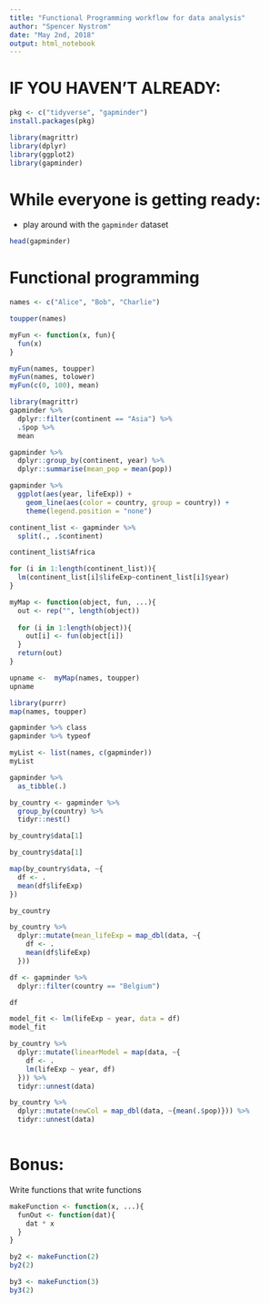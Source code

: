 ```yaml
---
title: "Functional Programming workflow for data analysis"
author: "Spencer Nystrom"
date: "May 2nd, 2018"
output: html_notebook
---
```


# IF YOU HAVEN'T ALREADY:
```r
pkg <- c("tidyverse", "gapminder")
install.packages(pkg)
```

```r
library(magrittr)
library(dplyr)
library(ggplot2)
library(gapminder)
```


# While everyone is getting ready:
 - play around with the `gapminder` dataset
```r
head(gapminder) 
```

# Functional programming
```r
names <- c("Alice", "Bob", "Charlie")

toupper(names)
```

```r
myFun <- function(x, fun){
  fun(x)
}

myFun(names, toupper)
myFun(names, tolower)
myFun(c(0, 100), mean)
```

```r
library(magrittr)
gapminder %>%
  dplyr::filter(continent == "Asia") %>% 
  .$pop %>% 
  mean
```

```r
gapminder %>% 
  dplyr::group_by(continent, year) %>% 
  dplyr::summarise(mean_pop = mean(pop))
```

```r
gapminder %>% 
  ggplot(aes(year, lifeExp)) +
    geom_line(aes(color = country, group = country)) +
    theme(legend.position = "none")
```

```r
continent_list <- gapminder %>% 
  split(., .$continent)

continent_list$Africa
```

```r

for (i in 1:length(continent_list)){
  lm(continent_list[i]$lifeExp~continent_list[i]$year)
}
```

```r
myMap <- function(object, fun, ...){
  out <- rep("", length(object))
  
  for (i in 1:length(object)){
    out[i] <- fun(object[i]) 
  }
  return(out)
}

upname <-  myMap(names, toupper)
upname
```

```r
library(purrr)
map(names, toupper)
```

```r
gapminder %>% class
gapminder %>% typeof
```

```r
myList <- list(names, c(gapminder))
myList
```

```r
gapminder %>% 
  as_tibble(.)
```



```r
by_country <- gapminder %>% 
  group_by(country) %>% 
  tidyr::nest()
```

```r
by_country$data[1]
```

```r
by_country$data[1]
```

```r
map(by_country$data, ~{
  df <- . 
  mean(df$lifeExp)
})
```
```r
by_country
```

```r
by_country %>% 
  dplyr::mutate(mean_lifeExp = map_dbl(data, ~{
    df <- .
    mean(df$lifeExp)
  }))
```

```r
df <- gapminder %>% 
  dplyr::filter(country == "Belgium")

df

model_fit <- lm(lifeExp ~ year, data = df)
model_fit
```

```r
by_country %>% 
  dplyr::mutate(linearModel = map(data, ~{
    df <- .
    lm(lifeExp ~ year, df)
  })) %>% 
  tidyr::unnest(data)
```

```r
by_country %>% 
  dplyr::mutate(newCol = map_dbl(data, ~{mean(.$pop)})) %>% 
  tidyr::unnest(data)
  
```


# Bonus:
Write functions that write functions
```r
makeFunction <- function(x, ...){
  funOut <- function(dat){
    dat * x
  }
}

by2 <- makeFunction(2)
by2(2)

by3 <- makeFunction(3)
by3(2)
```


